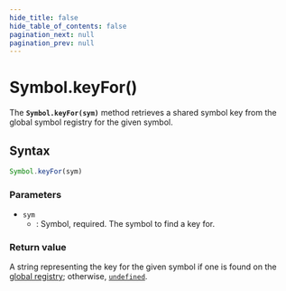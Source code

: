 ```yaml
---
hide_title: false
hide_table_of_contents: false
pagination_next: null
pagination_prev: null
---
```

# Symbol.keyFor()

The **`Symbol.keyFor(sym)`** method retrieves a shared symbol
key from the global symbol registry for the given symbol.

## Syntax

```js
Symbol.keyFor(sym)
```

### Parameters

- `sym`
  - : Symbol, required. The symbol to find a key for.

### Return value

A string representing the key for the given symbol if one is found on the [global registry](https://developer.mozilla.org/docs/Web/JavaScript/Reference/Global_Objects/Symbol#shared_symbols_in_the_global_symbol_registry); otherwise, [`undefined`](../../globals/undefined.md).
